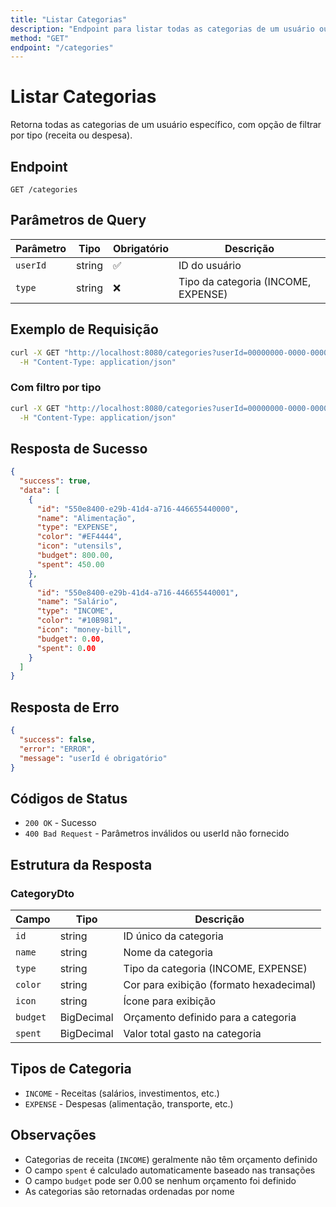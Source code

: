 ```yaml
---
title: "Listar Categorias"
description: "Endpoint para listar todas as categorias de um usuário ou filtrar por tipo"
method: "GET"
endpoint: "/categories"
---
```


# Listar Categorias

Retorna todas as categorias de um usuário específico, com opção de filtrar por tipo (receita ou despesa).

## Endpoint

```
GET /categories
```

## Parâmetros de Query

| Parâmetro | Tipo | Obrigatório | Descrição |
|-----------|------|-------------|-----------|
| `userId` | string | ✅ | ID do usuário |
| `type` | string | ❌ | Tipo da categoria (INCOME, EXPENSE) |

## Exemplo de Requisição

```bash
curl -X GET "http://localhost:8080/categories?userId=00000000-0000-0000-0000-000000000001" \
  -H "Content-Type: application/json"
```

### Com filtro por tipo

```bash
curl -X GET "http://localhost:8080/categories?userId=00000000-0000-0000-0000-000000000001&type=EXPENSE" \
  -H "Content-Type: application/json"
```

## Resposta de Sucesso

```json
{
  "success": true,
  "data": [
    {
      "id": "550e8400-e29b-41d4-a716-446655440000",
      "name": "Alimentação",
      "type": "EXPENSE",
      "color": "#EF4444",
      "icon": "utensils",
      "budget": 800.00,
      "spent": 450.00
    },
    {
      "id": "550e8400-e29b-41d4-a716-446655440001",
      "name": "Salário",
      "type": "INCOME",
      "color": "#10B981",
      "icon": "money-bill",
      "budget": 0.00,
      "spent": 0.00
    }
  ]
}
```

## Resposta de Erro

```json
{
  "success": false,
  "error": "ERROR",
  "message": "userId é obrigatório"
}
```

## Códigos de Status

- `200 OK` - Sucesso
- `400 Bad Request` - Parâmetros inválidos ou userId não fornecido

## Estrutura da Resposta

### CategoryDto

| Campo | Tipo | Descrição |
|-------|------|-----------|
| `id` | string | ID único da categoria |
| `name` | string | Nome da categoria |
| `type` | string | Tipo da categoria (INCOME, EXPENSE) |
| `color` | string | Cor para exibição (formato hexadecimal) |
| `icon` | string | Ícone para exibição |
| `budget` | BigDecimal | Orçamento definido para a categoria |
| `spent` | BigDecimal | Valor total gasto na categoria |

## Tipos de Categoria

- `INCOME` - Receitas (salários, investimentos, etc.)
- `EXPENSE` - Despesas (alimentação, transporte, etc.)

## Observações

- Categorias de receita (`INCOME`) geralmente não têm orçamento definido
- O campo `spent` é calculado automaticamente baseado nas transações
- O campo `budget` pode ser 0.00 se nenhum orçamento foi definido
- As categorias são retornadas ordenadas por nome 
